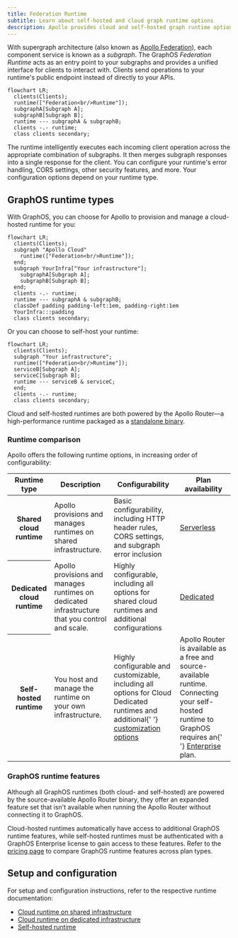 ```yaml
---
title: Federation Runtime
subtitle: Learn about self-hosted and cloud graph runtime options
description: Apollo provides cloud and self-hosted graph runtime options. The runtime acts as an entry point to your GraphQL APIs and provides a unified interface for clients to interact with.
---
```


With supergraph architecture (also known as [Apollo Federation](/federation/)), each component service is known as a _subgraph_. The GraphOS _Federation Runtime_ acts as an entry point to your subgraphs and provides a unified interface for clients to interact with. Clients send operations to your runtime's public endpoint instead of directly to your APIs.

```mermaid
flowchart LR;
  clients(Clients);
  runtime(["Federation<br/>Runtime"]);
  subgraphA[Subgraph A];
  subgraphB[Subgraph B];
  runtime --- subgraphA & subgraphB;
  clients -.- runtime;
  class clients secondary;
```

The runtime intelligently executes each incoming client operation across the appropriate combination of subgraphs. It then merges subgraph responses into a single response for the client. You can configure your runtime's error handling, CORS settings, other security features, and more. Your configuration options depend on your runtime type.

## GraphOS runtime types

With GraphOS, you can choose for Apollo to provision and manage a cloud-hosted runtime for you:

```mermaid
flowchart LR;
  clients(Clients);
  subgraph "Apollo Cloud"
    runtime(["Federation<br/>Runtime"]);
  end;
  subgraph YourInfra["Your infrastructure"];
    subgraphA[Subgraph A];
    subgraphB[Subgraph B];
  end;
  clients -.- runtime;
  runtime --- subgraphA & subgraphB;
  classDef padding padding-left:1em, padding-right:1em
  YourInfra:::padding
  class clients secondary;
```

Or you can choose to self-host your runtime:

```mermaid
flowchart LR;
  clients(Clients);
  subgraph "Your infrastructure";
  runtime(["Federation<br/>Runtime"]);
  serviceB[Subgraph A];
  serviceC[Subgraph B];
  runtime --- serviceB & serviceC;
  end;
  clients -.- runtime;
  class clients secondary;
```

Cloud and self-hosted runtimes are both powered by the Apollo Router—a high-performance runtime packaged as a [standalone binary](https://github.com/apollographql/router).

### Runtime comparison

Apollo offers the following runtime options, in increasing order of configurability:

<table>
  <thead>
    <tr>
      <th>Runtime type</th>
      <th>Description</th>
      <th>Configurability</th>
      <th>Plan availability</th>
    </tr>
  </thead>
  <tbody>
    <tr>
      <th>Shared cloud runtime</th>
      <td>Apollo provisions and manages runtimes on shared infrastructure.</td>
      <td>
        Basic configurability, including HTTP header rules, CORS settings, and
        subgraph error inclusion
      </td>
      <td>
        <a href="https://apollographql.com/pricing">Serverless</a>
      </td>
    </tr>
    <tr>
      <th>Dedicated cloud runtime</th>
      <td>
        Apollo provisions and manages runtimes on dedicated infrastructure that
        you control and scale.
      </td>
      <td>
        Highly configurable, including all options for shared cloud runtimes and
        additional configurations
      </td>
      <td>
        <a href="https://apollographql.com/pricing">Dedicated</a>
      </td>
    </tr>
    <tr>
      <th>Self-hosted runtime</th>
      <td>You host and manage the runtime on your own infrastructure.</td>
      <td>
        Highly configurable and customizable, including all options for Cloud
        Dedicated runtimes and additional{' '}
        <a href="/router/customizations/overview">customization options</a>
      </td>
      <td>
        Apollo Router is available as a free and source-available runtime.
        Connecting your self-hosted runtime to GraphOS requires an{' '}
        <a href="https://apollographql.com/pricing">Enterprise</a> plan.
      </td>
    </tr>
  </tbody>
</table>

### GraphOS runtime features

Although all GraphOS runtimes (both cloud- and self-hosted) are powered by the source-available Apollo Router binary, they offer an expanded feature set that isn't available when running the Apollo Router without connecting it to GraphOS.

Cloud-hosted runtimes automatically have access to additional GraphOS runtime features, while self-hosted runtimes must be authenticated with a GraphOS Enterprise license to gain access to these features. Refer to the [pricing page](https://www.apollographql.com/pricing#graphos-router) to compare GraphOS runtime features across plan types.

## Setup and configuration

For setup and configuration instructions, refer to the respective runtime documentation:

- [Cloud runtime on shared infrastructure](./quickstart/cloud)
- [Cloud runtime on dedicated infrastructure](/graphos/cloud-routing/dedicated/quickstart)
- [Self-hosted runtime](./quickstart/self-hosted)
